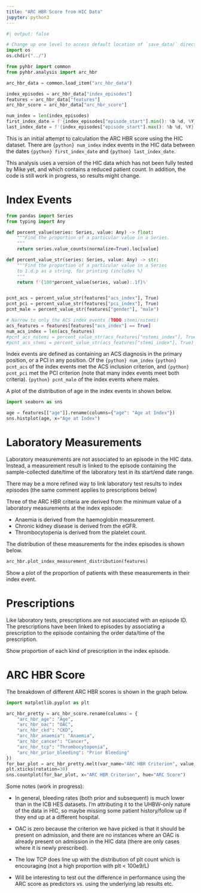 ```yaml
---
title: "ARC HBR Score from HIC Data"
jupyter: python3
---
```


```python
#| output: false

# Change up one level to access default location of `save_data/` directory
import os
os.chdir("../")

from pyhbr import common
from pyhbr.analysis import arc_hbr

arc_hbr_data = common.load_item("arc_hbr_data")

index_episodes = arc_hbr_data["index_episodes"]
features = arc_hbr_data["features"]
arc_hbr_score = arc_hbr_data["arc_hbr_score"]

num_index = len(index_episodes)
first_index_date = f'{index_episodes["episode_start"].min(): %b %d, %Y}'
last_index_date = f'{index_episodes["episode_start"].max(): %b %d, %Y}'
```

This is an initial attempt to calculation the ARC HBR score using the HIC dataset. There are `{python} num_index` index events in the HIC data between the dates `{python} first_index_date` and `{python} last_index_date`.

::: {.callout-note}
This analysis uses a version of the HIC data which has not been fully tested by Mike yet, and which contains a reduced patient count. In addition, the code is still work in progress, so results might change.
:::

# Index Events

```python

from pandas import Series
from typing import Any

def percent_value(series: Series, value: Any) -> float:
    """Find the proportion of a particular value in a Series.
    """
    return series.value_counts(normalize=True).loc[value]

def percent_value_str(series: Series, value: Any) -> str:
    """Find the proportion of a particular value in a Series
    to 1.d.p as a string, for printing (includes %)
    """
    return f'{100*percent_value(series, value):.1f}%'


pcnt_acs = percent_value_str(features["acs_index"], True)
pcnt_pci = percent_value_str(features["pci_index"], True)
pcnt_male = percent_value_str(features["gender"], "male")

# Narrow to only the ACS index events (TODO stemi/nstemi)
acs_features = features[features["acs_index"] == True]
num_acs_index = len(acs_features)
#pcnt_acs_nstemi = percent_value_str(acs_features["nstemi_index"], True)
#pcnt_acs_stemi = percent_value_str(acs_features["stemi_index"], True)
```

Index events are defined as containing an ACS diagnosis in the primary position, or a PCI in any position. Of the `{python} num_index` `{python} pcnt_acs` of the index events met the ACS inclusion criterion, and `{python} pcnt_pci` met the PCI criterion (note that many index events meet both criteria). `{python} pcnt_male` of the index events where males.

A plot of the distribution of age in the index events in shown below.

```python
import seaborn as sns

age = features[["age"]].rename(columns={"age": "Age at Index"})
sns.histplot(age, x="Age at Index")
```

# Laboratory Measurements

Laboratory measurements are not associated to an episode in the HIC data. Instead, a measurement result is linked to the episode containing the sample-collected date/time of the laboratory test in its start/end date range.

:::{.callout-note}
There may be a more refined way to link laboratory test results to index episodes (the same comment applies to prescriptions below)
:::

Three of the ARC HBR criteria are derived from the minimum value of a laboratory measurements at the index episode:

* Anaemia is derived from the haemoglobin measurement.
* Chronic kidney disease is derived from the eGFR.
* Thrombocytopenia is derived from the platelet count.

The distribution of these measurements for the index episodes is shown below.

```python
arc_hbr.plot_index_measurement_distribution(features)
```

Show a plot of the proportion of patients with these measurements in their index event.

# Prescriptions

Like laboratory tests, prescriptions are not associated with an episode ID. The prescriptions have been linked to episodes by associating a prescription to the episode containing the order data/time of the prescription.

Show proportion of each kind of prescription in the index episode.

# ARC HBR Score

The breakdown of different ARC HBR scores is shown in the graph below.

```python
import matplotlib.pyplot as plt

arc_hbr_pretty = arc_hbr_score.rename(columns = {
    "arc_hbr_age": "Age",
    "arc_hbr_oac": "OAC",
    "arc_hbr_ckd": "CKD",
    "arc_hbr_anaemia": "Anaemia",
    "arc_hbr_cancer": "Cancer",
    "arc_hbr_tcp": "Thrombocytopenia",
    "arc_hbr_prior_bleeding": "Prior Bleeding"
})
for_bar_plot = arc_hbr_pretty.melt(var_name="ARC HBR Criterion", value_name="ARC Score")
plt.xticks(rotation=30)
sns.countplot(for_bar_plot, x="ARC HBR Criterion", hue="ARC Score")
```

Some notes (work in progress):

* In general, bleeding rates (both prior and subsequent) is much lower than in the ICB HES datasets. I'm attributing it to the UHBW-only nature of the data in HIC, so maybe missing some patient history/follow up if they end up at a different hospital.

* OAC is zero because the criterion we have picked is that it should be present on admission, and there are no instances where an OAC is already present on admission in the HIC data (there are only cases where it is newly prescribed).

* The low TCP does line up with the distribution of plt count which is encouraging (not a high proportion with plt < 100e9/L)

* Will be interesting to test out the difference in performance using the ARC score as predictors vs. using the underlying lab results etc.
